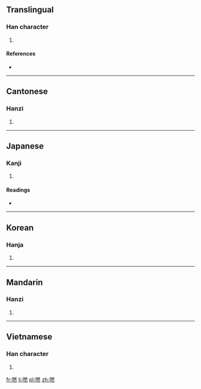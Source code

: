 ==Translingual==

===Han character===
{{Han char|rn=30|rad=口|as=12|sn=15|four=|canj=口月大火 (RBKF)}}

# {{defn|Han|sort=口12}}

====References====
* {{Han ref|kx=0206.230|dkj=04237|hdz=10685.130|uh=562B|ud=22059}}

----

==Cantonese==

===Hanzi===
{{yue-hanzi|jyut=[[jin4]]|y=yin4}}

# {{defn|lang=yue|sort=口12}}

----

==Japanese==

===Kanji===
{{ja-kanji|grade=|rs=口12}}

# {{defn|lang=ja|sort=口12}}

====Readings====
* {{ja-readings|on=[[だ]] (da), [[なん]] (nan), [[ぜん]] (zen), [[ねん]] (nen)|kun=[[こたえる]] (kotaeru)}}

----

==Korean==

===Hanja===
{{ko-hanja|hangeul=[[연]]|rv=yeon|mr=yŏn}}

# {{defn|lang=ko|sort=口12}}

----

==Mandarin==

===Hanzi===
{{cmn-hanzi|pin=[[rán]] ([[ran2]])|wg=jan<sup>2</sup>}}

# {{defn|lang=cmn|sort=口12}}

----

==Vietnamese==

===Han character===
{{vi-hantu|[[nhoẻn]]|rs=口12}}

# {{defn|lang=vi|sort=口12}}

[[fr:嘫]]
[[li:嘫]]
[[pl:嘫]]
[[zh:嘫]]